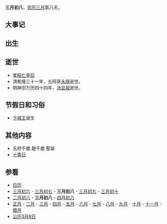 {{Lunar03Calendar}}
'''三月初八'''，[[农历|农历]][[三月_(农历)|三月]]第八天。

== 大事记 ==

== 出生 ==

== 逝世 ==
*[[孝昭仁皇后|孝昭仁皇后]]
*清乾隆三十一年，五阿哥[[永琪|永琪]]逝世。
*明神宗万历四十四年，[[汤显祖|汤显祖]]逝世。

== 节假日和习俗 ==
*[[卞城王|卞城王]]诞生

== 其他内容 ==
*五府千歲 趙千歲 聖誕
*[[十斋日|十斋日]]

== 参看 ==
*[[历史上的今天|日历]]
*[[三月初六|三月初六]] - [[三月初七|三月初七]] - '''三月初八''' - [[三月初九|三月初九]] - [[三月初十|三月初十]] 
*[[二月初八|二月初八]] - '''三月初八''' - [[四月初八|四月初八]]
*[[正月|正月]] - [[二月_(农历)|二月]] - [[三月_(农历)|三月]] - [[四月_(农历)|四月]] - [[五月_(农历)|五月]] - [[六月_(农历)|六月]] - [[七月_(农历)|七月]] - [[八月_(农历)|八月]] - [[九月_(农历)|九月]] - [[十月_(农历)|十月]] - [[十一月_(农历)|十一月]] - [[腊月|腊月]]
*[[公历|公历]][[3月8日|3月8日]]